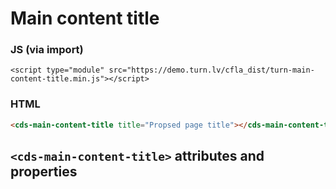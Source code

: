 
# Main content title

### JS (via import)

```imoprt
<script type="module" src="https://demo.turn.lv/cfla_dist/turn-main-content-title.min.js"></script>
```

### HTML

```html
<cds-main-content-title title="Propsed page title"></cds-main-content-title>
```

## `<cds-main-content-title>` attributes and properties

<Props of="cds-main-content-title" />
